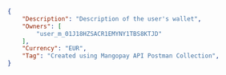 ````json REST  
{
    "Description": "Description of the user's wallet",
    "Owners": [
        "user_m_01J18HZSACR1EMYNY1TBS8KTJD"
    ],
    "Currency": "EUR",
    "Tag": "Created using Mangopay API Postman Collection",
}  
````